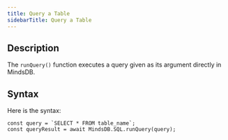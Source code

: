 ```yaml
---
title: Query a Table
sidebarTitle: Query a Table
---
```


## Description

The `runQuery()` function executes a query given as its argument directly in MindsDB.

## Syntax

Here is the syntax:

```
const query = `SELECT * FROM table_name`;
const queryResult = await MindsDB.SQL.runQuery(query);
```
